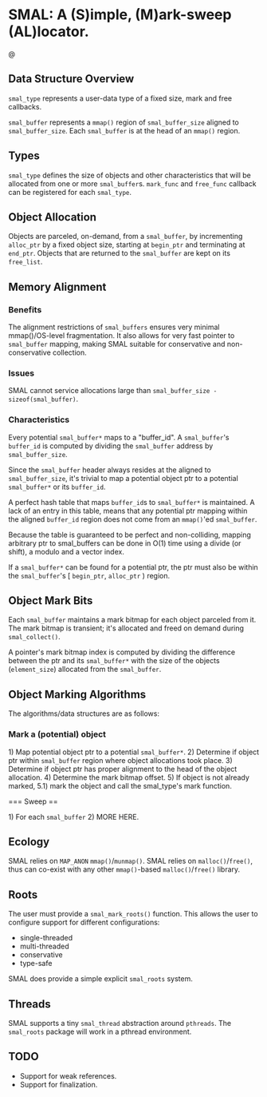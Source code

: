 
= SMAL: A (S)imple, (M)ark-sweep (AL)locator. =
@
== Data Structure Overview ==

<code>smal_type</code> represents a user-data type of a fixed size, mark and free callbacks.

<code>smal_buffer</code> represents a <code>mmap()</code> region of <code>smal_buffer_size</code> aligned to <code>smal_buffer_size</code>.
Each <code>smal_buffer</code> is at the head of an <code>mmap()</code> region.

== Types ==

<code>smal_type</code> defines the size of objects and other characteristics that will be allocated from one or more <code>smal_buffer</code>s.
<code>mark_func</code> and <code>free_func</code> callback can be registered for each <code>smal_type</code>.

== Object Allocation ==

Objects are parceled, on-demand, from a <code>smal_buffer</code>, by incrementing <code>alloc_ptr</code> by a fixed object size, starting at <code>begin_ptr</code>
and terminating at <code>end_ptr</code>.
Objects that are returned to the <code>smal_buffer</code> are kept on its <code>free_list</code>.

== Memory Alignment ==

=== Benefits ===

The alignment restrictions of <code>smal_buffers</code> ensures very minimal mmap()/OS-level fragmentation.
It also allows for very fast pointer to <code>smal_buffer</code> mapping, making SMAL
suitable for conservative and non-conservative collection.

=== Issues ===

SMAL cannot service allocations large than <code>smal_buffer_size - sizeof(smal_buffer)</code>.

=== Characteristics ===

Every potential <code>smal_buffer*</code> maps to a "buffer_id".  A <code>smal_buffer</code>'s <code>buffer_id</code> is computed
by dividing the <code>smal_buffer</code> address by <code>smal_buffer_size</code>.

Since the <code>smal_buffer</code> header always resides at the aligned to <code>smal_buffer_size</code>, 
it's trivial to map a potential object ptr to a potential <code>smal_buffer*</code> or its <code>buffer_id</code>.

A perfect hash table that maps <code>buffer_id</code>s to <code>smal_buffer*</code> is maintained.
A lack of an entry in this table, means that any potential
ptr mapping within the aligned <code>buffer_id</code> region does not come from an <code>mmap()</code>'ed <code>smal_buffer</code>.  

Because the table is guaranteed to be perfect and non-colliding, mapping arbitrary ptr to 
smal_buffers can be done in O(1) time using a divide (or shift), a modulo and a vector index.

If a <code>smal_buffer*</code> can be found for a potential ptr, the ptr must also be within the <code>smal_buffer</code>'s
[ <code>begin_ptr</code>, <code>alloc_ptr</code> ) region.

== Object Mark Bits ==

Each <code>smal_buffer</code> maintains a mark bitmap for each object parceled from it.
The mark bitmap is transient; it's allocated and freed on demand during <code>smal_collect()</code>.

A pointer's mark bitmap index is computed by dividing the difference between the ptr and its <code>smal_buffer*</code> with
the size of the objects (<code>element_size</code>) allocated from the <code>smal_buffer</code>.

== Object Marking Algorithms ==

The algorithms/data structures are as follows:

=== Mark a (potential) object ===

1) Map potential object ptr to a potential <code>smal_buffer*</code>.
2) Determine if object ptr within <code>smal_buffer</code> region where object allocations took place.
3) Determine if object ptr has proper alignment to the head of the object allocation.
4) Determine the mark bitmap offset.
5) If object is not already marked, 
5.1) mark the object and call the smal_type's mark function.

=== Sweep ==

1) For each <code>smal_buffer</code>
2) MORE HERE.

== Ecology ==

SMAL relies on <code>MAP_ANON</code> <code>mmap()</code>/<code>munmap()</code>.
SMAL relies on <code>malloc()</code>/<code>free()</code>, thus can co-exist with any other <code>mmap()</code>-based <code>malloc()</code>/<code>free()</code> library.

== Roots ==

The user must provide a <code>smal_mark_roots()</code> function.
This allows the user to configure support for different configurations:
* single-threaded
* multi-threaded
* conservative
* type-safe 
SMAL does provide a simple explicit <code>smal_roots</code> system.

== Threads ==

SMAL supports a tiny <code>smal_thread</code> abstraction around <code>pthreads</code>.
The <code>smal_roots</code> package will work in a pthread environment.

== TODO ==

* Support for weak references.
* Support for finalization.

